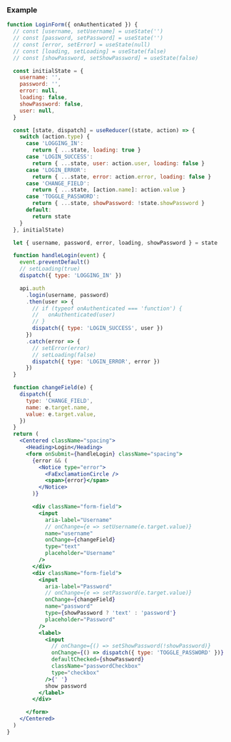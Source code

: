 
### Example

```jsx
function LoginForm({ onAuthenticated }) {
  // const [username, setUsername] = useState('')
  // const [password, setPassword] = useState('')
  // const [error, setError] = useState(null)
  // const [loading, setLoading] = useState(false)
  // const [showPassword, setShowPassword] = useState(false)

  const initialState = {
    username: '',
    password: '',
    error: null,
    loading: false,
    showPassword: false,
    user: null,
  }

  const [state, dispatch] = useReducer((state, action) => {
    switch (action.type) {
      case 'LOGGING_IN':
        return { ...state, loading: true }
      case 'LOGIN_SUCCESS':
        return { ...state, user: action.user, loading: false }
      case 'LOGIN_ERROR':
        return { ...state, error: action.error, loading: false }
      case 'CHANGE_FIELD':
        return { ...state, [action.name]: action.value }
      case 'TOGGLE_PASSWORD':
        return { ...state, showPassword: !state.showPassword }
      default:
        return state
    }
  }, initialState)

  let { username, password, error, loading, showPassword } = state

  function handleLogin(event) {
    event.preventDefault()
    // setLoading(true)
    dispatch({ type: 'LOGGING_IN' })

    api.auth
      .login(username, password)
      .then(user => {
        // if (typeof onAuthenticated === 'function') {
        //   onAuthenticated(user)
        // }
        dispatch({ type: 'LOGIN_SUCCESS', user })
      })
      .catch(error => {
        // setError(error)
        // setLoading(false)
        dispatch({ type: 'LOGIN_ERROR', error })
      })
  }

  function changeField(e) {
    dispatch({
      type: 'CHANGE_FIELD',
      name: e.target.name,
      value: e.target.value,
    })
  }
  return (
    <Centered className="spacing">
      <Heading>Login</Heading>
      <form onSubmit={handleLogin} className="spacing">
        {error && (
          <Notice type="error">
            <FaExclamationCircle />
            <span>{error}</span>
          </Notice>
        )}

        <div className="form-field">
          <input
            aria-label="Username"
            // onChange={e => setUsername(e.target.value)}
            name="username"
            onChange={changeField}
            type="text"
            placeholder="Username"
          />
        </div>
        <div className="form-field">
          <input
            aria-label="Password"
            // onChange={e => setPassword(e.target.value)}
            onChange={changeField}
            name="password"
            type={showPassword ? 'text' : 'password'}
            placeholder="Password"
          />
          <label>
            <input
              // onChange={() => setShowPassword(!showPassword)}
              onChange={() => dispatch({ type: 'TOGGLE_PASSWORD' })}
              defaultChecked={showPassword}
              className="passwordCheckbox"
              type="checkbox"
            />{' '}
            show password
          </label>
        </div>

      </form>
    </Centered>
  )
}
```

<LoginForm />

